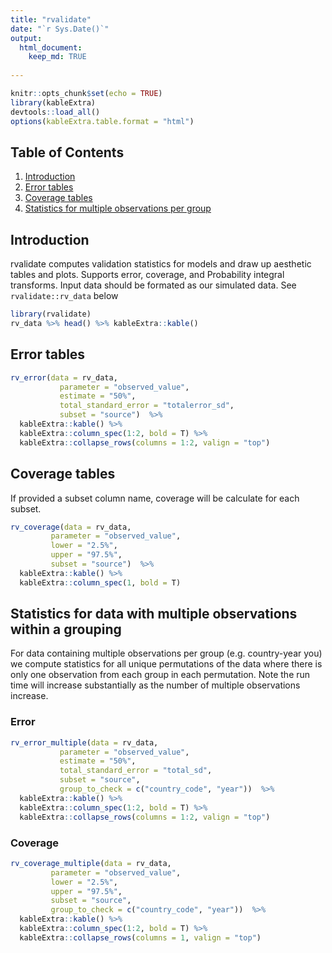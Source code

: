 ```yaml
---
title: "rvalidate"
date: "`r Sys.Date()`"
output:
  html_document:
    keep_md: TRUE
    
---
```


```r
knitr::opts_chunk$set(echo = TRUE)
library(kableExtra)
devtools::load_all()
options(kableExtra.table.format = "html") 
```


## Table of Contents
1. [Introduction](#intro)
2. [Error tables](#2)
3. [Coverage tables](#3)
4. [Statistics for multiple observations per group](#4)
  
## <a name="intro"></a>
## Introduction
rvalidate computes validation statistics for models and draw up aesthetic tables and plots. Supports error, coverage, and Probability integral transforms. Input data should be formated as our simulated data. See `rvalidate::rv_data` below
```r
library(rvalidate)
rv_data %>% head() %>% kableExtra::kable()
```


## <a name="2"></a>
## Error tables
```r
rv_error(data = rv_data, 
           parameter = "observed_value", 
           estimate = "50%", 
           total_standard_error = "totalerror_sd",
           subset = "source")  %>%
  kableExtra::kable() %>%
  kableExtra::column_spec(1:2, bold = T) %>%
  kableExtra::collapse_rows(columns = 1:2, valign = "top") 
```

## <a name="3"></a>
## Coverage tables
If provided a subset column name, coverage will be calculate for each subset.
```r
rv_coverage(data = rv_data, 
         parameter = "observed_value", 
         lower = "2.5%", 
         upper = "97.5%", 
         subset = "source")  %>%
  kableExtra::kable() %>%
  kableExtra::column_spec(1, bold = T)
```

## <a name="4"></a>
## Statistics for data with multiple observations within a grouping
For data containing multiple observations per group (e.g. country-year you) we compute statistics for all unique permutations of the data where there is only one observation from each group in each permutation. Note the run time will increase substantially as the number of multiple observations increase.

### Error
```r
rv_error_multiple(data = rv_data, 
           parameter = "observed_value", 
           estimate = "50%", 
           total_standard_error = "total_sd",
           subset = "source",
           group_to_check = c("country_code", "year"))  %>%
  kableExtra::kable() %>%
  kableExtra::column_spec(1:2, bold = T) %>%
  kableExtra::collapse_rows(columns = 1:2, valign = "top") 
```

### Coverage
```r
rv_coverage_multiple(data = rv_data, 
         parameter = "observed_value", 
         lower = "2.5%", 
         upper = "97.5%", 
         subset = "source",
         group_to_check = c("country_code", "year"))  %>%
  kableExtra::kable() %>%
  kableExtra::column_spec(1:2, bold = T) %>%
  kableExtra::collapse_rows(columns = 1, valign = "top")

```

